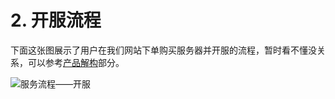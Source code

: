 # 2. 开服流程  

下面这张图展示了用户在我们网站下单购买服务器并开服的流程，暂时看不懂没关系，可以参考[产品解构](/docs/3.product-deconstruction)部分。

![服务流程——开服](https://pic.kiss1314.top/d/LeavesResource/webImage/20250311190156.png)
